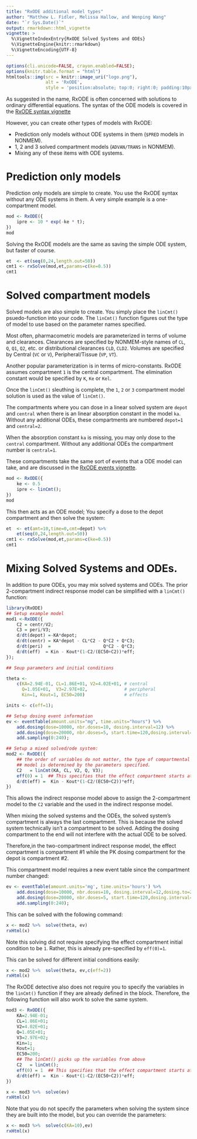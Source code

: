 ```yaml
---
title: "RxODE additional model types"
author: "Matthew L. Fidler, Melissa Hallow, and Wenping Wang"
date: "`r Sys.Date()`"
output: rmarkdown::html_vignette
vignette: >
  %\VignetteIndexEntry{RxODE Solved Systems and ODEs}
  %\VignetteEngine{knitr::rmarkdown}
  %\VignetteEncoding{UTF-8}
---
```

```r
options(cli.unicode=FALSE, crayon.enabled=FALSE);
options(knitr.table.format = "html")
htmltools::img(src = knitr::image_uri("logo.png"),
               alt = 'RxODE',
               style = 'position:absolute; top:0; right:0; padding:10px; border: 0;')
```

As suggested in the name, RxODE is often concerned with solutions to
ordinary differential equations.  The syntax of the ODE models is
covered in the [RxODE syntax vignette](RxODE-syntax.html)

However, you can create other types of models with RxODE:

- Prediction only models without ODE systems in them (`$PRED` models
  in NONMEM).
- 1, 2 and 3 solved compartment models (`ADVAN/TRANS` in NONMEM).
- Mixing any of these items with ODE systems.

# Prediction only models

Prediction only models are simple to create.  You use the RxODE syntax
without any ODE systems in them.  A very simple example is a one-compartment model.

```r
mod <- RxODE({
    ipre <- 10 * exp(-ke * t);
})
mod
```

Solving the RxODE models are the same as saving the simple ODE system, but faster of course.

```r
et  <- et(seq(0,24,length.out=50))
cmt1 <- rxSolve(mod,et,params=c(ke=0.5))
cmt1
```

# Solved compartment models

Solved models are also simple to create. You simply place the
`linCmt()` psuedo-function into your code.  The `linCmt()` function
figures out the type of model to use based on the parameter names
specified.

Most often, pharmacometric models are parameterized in terms of volume
and clearances. Clearances are specified by NONMEM-style names of
`CL`, `Q`, `Q1`, `Q2`, etc. or distributional clearances `CLD`,
`CLD2`. Volumes are specified by Central (`VC` or `V`),
Peripheral/Tissue (`VP`, `VT`).

Another popular parameterization is in terms of micro-constants. RxODE
assumes compartment `1` is the central compartment.  The elimination
constant would be specified by `K`, `Ke` or `Kel`.

Once the `linCmt()` sleuthing is complete, the `1`, `2` or `3`
compartment model solution is used as the value of `linCmt()`.

The compartments where you can dose in a linear solved system are
`depot` and `central` when there is an linear absorption constant in
the model `ka`.  Without any additional ODEs, these compartments are
numbered `depot=1` and `central=2`.

When the absorption constant `ka` is missing, you may only dose to the
`central` compartment.  Without any additional ODEs the compartment
number is `central=1`.

These compartments take the same sort of events that a ODE model can
take, and are discussed in the [RxODE events
vignette](RxODE-events.html). 

```r
mod <- RxODE({
    ke <- 0.5
    ipre <- linCmt();
})
mod
```

This then acts as an ODE model; You specify a dose to the depot
compartment and then solve the system:

```r
et  <- et(amt=10,time=0,cmt=depot) %>%
    et(seq(0,24,length.out=50))
cmt1 <- rxSolve(mod,et,params=c(ke=0.5))
cmt1
```

# Mixing Solved Systems and ODEs.

In addition to pure ODEs, you may mix solved systems and ODEs.  The
prior 2-compartment indirect response model can be simplified with a
`linCmt()` function:

```r
library(RxODE)
## Setup example model
mod1 <-RxODE({
    C2 = centr/V2;
    C3 = peri/V3;
    d/dt(depot) =-KA*depot;
    d/dt(centr) = KA*depot - CL*C2 - Q*C2 + Q*C3;
    d/dt(peri)  =                    Q*C2 - Q*C3;
    d/dt(eff)  = Kin - Kout*(1-C2/(EC50+C2))*eff;
});

## Seup parameters and initial conditions

theta <-
    c(KA=2.94E-01, CL=1.86E+01, V2=4.02E+01, # central
      Q=1.05E+01,  V3=2.97E+02,              # peripheral
      Kin=1, Kout=1, EC50=200)               # effects

inits <- c(eff=1);

## Setup dosing event information
ev <- eventTable(amount.units="mg", time.units="hours") %>%
    add.dosing(dose=10000, nbr.doses=10, dosing.interval=12) %>%
    add.dosing(dose=20000, nbr.doses=5, start.time=120,dosing.interval=24) %>%
    add.sampling(0:240);

## Setup a mixed solved/ode system:
mod2 <- RxODE({
    ## the order of variables do not matter, the type of compartmental
    ## model is determined by the parameters specified.
    C2   = linCmt(KA, CL, V2, Q, V3);
    eff(0) = 1  ## This specifies that the effect compartment starts at 1.
    d/dt(eff) =  Kin - Kout*(1-C2/(EC50+C2))*eff;
})
```


This allows the indirect response model above to assign the
2-compartment model to the `C2` variable and the used in the indirect
response model.

When mixing the solved systems and the ODEs, the solved system's
compartment is always the last compartment.  This is because the
solved system technically isn't a compartment to be solved.  Adding
the dosing compartment to the end will not interfere with the actual
ODE to be solved.

Therefore,in the two-compartment indirect response model, the effect
compartment is compartment #1 while the PK dosing compartment for the
depot is compartment #2.

This compartment model requires a new event table since the
compartment number changed:

```r
ev <- eventTable(amount.units='mg', time.units='hours') %>%
    add.dosing(dose=10000, nbr.doses=10, dosing.interval=12,dosing.to=2) %>%
    add.dosing(dose=20000, nbr.doses=5, start.time=120,dosing.interval=24,dosing.to=2) %>%
    add.sampling(0:240);
```

This can be solved with the following command:

```r
x <- mod2 %>%  solve(theta, ev)
rxHtml(x)
```

Note this solving did not require specifying the effect compartment
initial condition to be `1`.  Rather, this is already pre-specified by `eff(0)=1`.

This can be solved for different initial conditions easily:

```r
x <- mod2 %>%  solve(theta, ev,c(eff=2))
rxHtml(x)
```

The RxODE detective also does not require you to specify the variables
in the `linCmt()` function if they are already defined in the block.
Therefore, the following function will also work to solve the same
system.


```r
mod3 <- RxODE({
    KA=2.94E-01;
    CL=1.86E+01;
    V2=4.02E+01;
    Q=1.05E+01;
    V3=2.97E+02;
    Kin=1;
    Kout=1;
    EC50=200;
    ## The linCmt() picks up the variables from above
    C2   = linCmt();
    eff(0) = 1  ## This specifies that the effect compartment starts at 1.
    d/dt(eff) =  Kin - Kout*(1-C2/(EC50+C2))*eff;
})

x <- mod3 %>%  solve(ev)
rxHtml(x)
```

Note that you do not specify the parameters when solving the system
since they are built into the model, but you can override the parameters:

```r
x <- mod3 %>%  solve(c(KA=10),ev)
rxHtml(x)
```
